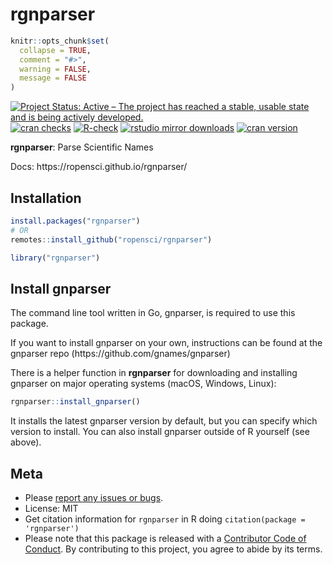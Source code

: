 rgnparser
=========

```r
knitr::opts_chunk$set(
  collapse = TRUE,
  comment = "#>",
  warning = FALSE,
  message = FALSE
)
```

[![Project Status: Active – The project has reached a stable, usable state and is being actively developed.](https://www.repostatus.org/badges/latest/active.svg)](https://www.repostatus.org/#active)
[![cran checks](https://cranchecks.info/badges/worst/rgnparser)](https://cranchecks.info/pkgs/rgnparser)
[![R-check](https://github.com/ropensci/rgnparser/workflows/R-check/badge.svg)](https://github.com/ropensci/rgnparser/actions/)
[![rstudio mirror downloads](https://cranlogs.r-pkg.org/badges/rgnparser)](https://github.com/r-hub/cranlogs.app)
[![cran version](https://www.r-pkg.org/badges/version/rgnparser)](https://cran.r-project.org/package=rgnparser)

**rgnparser**: Parse Scientific Names

Docs: https://ropensci.github.io/rgnparser/

## Installation

```r
install.packages("rgnparser")
# OR
remotes::install_github("ropensci/rgnparser")
```

```r
library("rgnparser")
```

## Install gnparser

The command line tool written in Go, gnparser, is required to use this package.

If you want to install gnparser on your own, instructions can be found at the
gnparser repo (https://github.com/gnames/gnparser)

There is a helper function in **rgnparser** for downloading and installing
gnparser on major operating systems (macOS, Windows, Linux):

```r
rgnparser::install_gnparser()
```

It installs the latest gnparser version by default, but you can specify which 
version to install. You can also install gnparser outside of R yourself
(see above).


## Meta

* Please [report any issues or bugs](https://github.com/ropensci/rgnparser/issues).
* License: MIT
* Get citation information for `rgnparser` in R doing `citation(package = 'rgnparser')`
* Please note that this package is released with a [Contributor Code of Conduct](https://ropensci.org/code-of-conduct/). By contributing to this project, you agree to abide by its terms.
